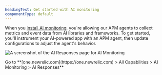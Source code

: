 ```yaml
---
headingText: Get started with AI monitoring
componentType: default
---
```


When you [install AI monitoring](/docs/ai-monitoring/intro-to-ai-monitoring), you're allowing our APM agents to collect metrics and event data from AI libraries and frameworks. To get started, you'll instrument your AI-powered app with an APM agent, then update configurations to adjust the agent's behavior.

<img
  title="AI Responses page for AIM"
  alt="A screenshot of the AI Responses page for AI Monitoring"
  src="/images/ai_screenshot-full_intro-ai-ui.webp"
/>

<figcaption>
  Go to **[one.newrelic.com](https://one.newrelic.com) > All Capabilities > AI Monitoring > AI Responses**
</figcaption>
